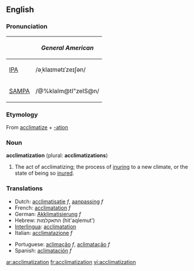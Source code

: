 {{wikipedia}}
==English==

===Pronunciation===
{| border=1 cellpadding=5
! !! ''General American''
|-
| [[w:IPA|IPA]] || /əˌklaɪmətɪˈzeɪʃən/
|-
| [[w:SAMPA|SAMPA]] || /@%klaIm@tI"zeIS@n/
|}

===Etymology===
From [[acclimatize]] + [[-ation]]

===Noun===
'''acclimatization''' (plural: '''acclimatizations''')

# The act of acclimatizing; the process of [[inuring]] to a new climate, or the state of being so [[inure]]d. 

===Translations===
{{top}}
*Dutch: [[acclimatisatie]] ''f'', [[aanpassing]] ''f''
*French: [[acclimatation]] ''f''
*German: [[Akklimatisierung]] ''f''
*Hebrew: התאקלמות (hit'aqlemut')
*[[Interlingua]]: [[acclimatation]]
*Italian: [[acclimatazione]] ''f''
{{mid}}
*Portuguese: [[aclimação]] ''f'', [[aclimatação]] ''f''
*Spanish: [[aclimatación]] ''f''
{{bottom}}

[[ar:acclimatization]]
[[fr:acclimatization]]
[[vi:acclimatization]]